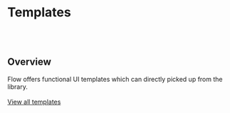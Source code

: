 
<Meta title="Templates/Overview" />

# Templates

<br />
<br />

## Overview

<f-divider></f-divider>

<p>
  Flow offers functional UI templates which can directly picked up from the library.
  <br />
  <br />
  <a href="https://flow.cldcvr.com/templates/index.html" target="blank">
    View all templates
  </a>
</p>
